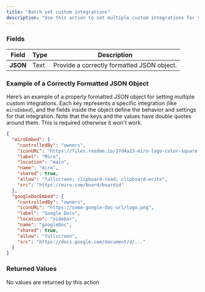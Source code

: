```yaml
---
title: "Batch set custom integrations"
description: "Use this action to set multiple custom integrations for your Daily Prebuilt call by providing a correctly formatted JSON object."
---
```



<dailyPlusFlag feature="action" />

### Fields

| **Field** | **Type** | **Description**                            |
| --------- | -------- | ------------------------------------------ |
| **JSON**  | Text     | Provide a correctly formatted JSON object. |

### Example of a Correctly Formatted JSON Object

Here’s an example of a properly formatted JSON object for setting multiple custom integrations. Each key represents a specific integration (like `miroEmbed`), and the fields inside the object define the behavior and settings for that integration. Note that the keys and the values have double quotes around them. This is required otherwise it won't work.

```json
{
  "miroEmbed": {
    "controlledBy": "owners",
    "iconURL": "https://files.readme.io/17d4a23-miro-logo-color-square.png",
    "label": "Miro",
    "location": "main",
    "name": "miro",
    "shared": true,
    "allow": "fullscreen; clipboard-read; clipboard-write",
    "src": "https://miro.com/board/boardid"
  },
  "googleDocEmbed": {
    "controlledBy": "owners",
    "iconURL": "https://some-google-doc-url/logo.png",
    "label": "Google Docs",
    "location": "sidebar",
    "name": "googleDoc",
    "shared": true,
    "allow": "fullscreen",
    "src": "https://docs.google.com/document/d/..."
  }
}
```

### Returned Values

No values are returned by this action
